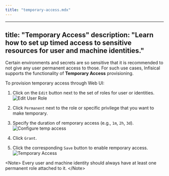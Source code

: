 ```yaml
---
title: "temporary-access.mdx"
---
```


---
title: "Temporary Access"
description: "Learn how to set up timed access to sensitive resources for user and machine identities."
---

Certain environments and secrets are so sensitive that it is recommended to not give any user permanent access to those. For such use cases, Infisical supports the functionality of **Temporary Access** provisioning. 


To provision temporary access through Web UI: 
1. Click on the `Edit` button next to the set of roles for user or identities. 
![Edit User Role](/images/platform/access-controls/edit-role.png)

2. Click `Permanent` next to the role or specific privilege that you want to make temporary. 

3. Specify the duration of remporary access (e.g., `1m`, `2h`, `3d`). 
![Configure temp access](/images/platform/access-controls/configure-temporary-access.png)

4. Click `Grant`.

5. Click the corresponding `Save` button to enable remporary access.
![Temporary Access](/images/platform/access-controls/temporary-access.png)

&lt;Note&gt;
Every user and machine identity should always have at least one permanent role attached to it.
&lt;/Note&gt;


